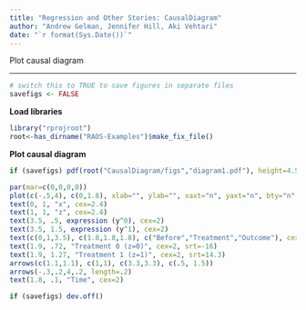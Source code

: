 ```yaml
---
title: "Regression and Other Stories: CausalDiagram"
author: "Andrew Gelman, Jennifer Hill, Aki Vehtari"
date: "`r format(Sys.Date())`"
---
```

Plot causal diagram

-------------


```r
# switch this to TRUE to save figures in separate files
savefigs <- FALSE
```

**Load libraries**

```r
library("rprojroot")
root<-has_dirname("RAOS-Examples")$make_fix_file()
```

**Plot causal diagram**

```r
if (savefigs) pdf(root("CausalDiagram/figs","diagram1.pdf"), height=4.5, width=10)
```
```r
par(mar=c(0,0,0,0))
plot(c(-.5,4), c(0,1.8), xlab="", ylab="", xaxt="n", yaxt="n", bty="n", type="n")
text(0, 1, "x", cex=2.4)
text(1, 1, "z", cex=2.4)
text(3.5, .5, expression (y^0), cex=2)
text(3.5, 1.5, expression (y^1), cex=2)
text(c(0,1,3.5), c(1.8,1.8,1.8), c("Before","Treatment","Outcome"), cex=2)
text(1.9, .72, "Treatment 0 (z=0)", cex=2, srt=-16)
text(1.9, 1.27, "Treatment 1 (z=1)", cex=2, srt=14.3)
arrows(c(1.1,1.1), c(1,1), c(3.3,3.3), c(.5, 1.5))
arrows(-.3,.2,4,.2, length=.2)
text(1.8, .1, "Time", cex=2)
```
```r
if (savefigs) dev.off()
```

